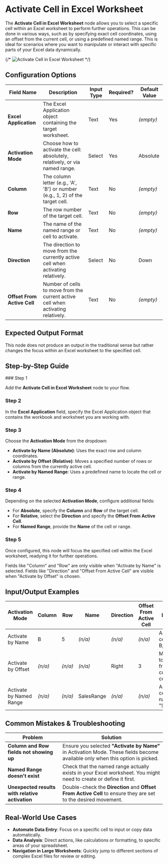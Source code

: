 
# Activate Cell in Excel Worksheet

The **Activate Cell in Excel Worksheet** node allows you to select a specific cell within an Excel worksheet to perform further operations. This can be done in various ways, such as by specifying exact cell coordinates, using an offset from the current cell, or using a predefined named range. This is ideal for scenarios where you want to manipulate or interact with specific parts of your Excel data dynamically.

{/* ![Activate Cell in Excel Worksheet](./activate-cell-in-excel-worksheet.png) */}

## Configuration Options

| Field Name                  | Description                                                                      | Input Type | Required? | Default Value |
| --------------------------- | -------------------------------------------------------------------------------- | ---------- | --------- | ------------- |
| **Excel Application**       | The Excel Application object containing the target worksheet.                    | Text       | Yes       | _(empty)_     |
| **Activation Mode**         | Choose how to activate the cell: absolutely, relatively, or via named range.     | Select     | Yes       | Absolute      |
| **Column**                  | The column letter (e.g., 'A', 'B') or number (e.g., 1, 2) of the target cell.    | Text       | No        | _(empty)_     |
| **Row**                     | The row number of the target cell.                                               | Text       | No        | _(empty)_     |
| **Name**                    | The name of the named range or cell to activate.                                 | Text       | No        | _(empty)_     |
| **Direction**               | The direction to move from the currently active cell when activating relatively. | Select     | No        | Down          |
| **Offset From Active Cell** | Number of cells to move from the current active cell when activating relatively. | Text       | No        | _(empty)_     |

## Expected Output Format

This node does not produce an output in the traditional sense but rather changes the focus within an Excel worksheet to the specified cell.

## Step-by-Step Guide

<Steps>
### Step 1

Add the **Activate Cell in Excel Worksheet** node to your flow.

### Step 2

In the **Excel Application** field, specify the Excel Application object that contains the workbook and worksheet you are working with.

### Step 3

Choose the **Activation Mode** from the dropdown:

- **Activate by Name (Absolute)**: Uses the exact row and column coordinates.
- **Activate by Offset (Relative)**: Moves a specified number of rows or columns from the currently active cell.
- **Activate by Named Range**: Uses a predefined name to locate the cell or range.

### Step 4

Depending on the selected **Activation Mode**, configure additional fields:

- For **Absolute**, specify the **Column** and **Row** of the target cell.
- For **Relative**, select the **Direction** and specify the **Offset From Active Cell**.
- For **Named Range**, provide the **Name** of the cell or range.

### Step 5

Once configured, this node will focus the specified cell within the Excel worksheet, readying it for further operations.

</Steps>

<Callout type="info" title="Note">
  Fields like "Column" and "Row" are only visible when "Activate by Name" is
  selected. Fields like "Direction" and "Offset From Active Cell" are visible
  when "Activate by Offset" is chosen.
</Callout>

## Input/Output Examples

| Activation Mode         | Column  | Row     | Name       | Direction | Offset From Active Cell | Description                                              |
| ----------------------- | ------- | ------- | ---------- | --------- | ----------------------- | -------------------------------------------------------- |
| Activate by Name        | B       | 5       | _(n/a)_    | _(n/a)_   | _(n/a)_                 | Activates the cell at column B, row 5.                   |
| Activate by Offset      | _(n/a)_ | _(n/a)_ | _(n/a)_    | Right     | 3                       | Moves 3 cells to the right from the current active cell. |
| Activate by Named Range | _(n/a)_ | _(n/a)_ | SalesRange | _(n/a)_   | _(n/a)_                 | Activates the cell or range named "SalesRange".          |

## Common Mistakes & Troubleshooting

| Problem                                         | Solution                                                                                                                      |
| ----------------------------------------------- | ----------------------------------------------------------------------------------------------------------------------------- |
| **Column and Row fields not showing up**        | Ensure you selected **"Activate by Name"** in Activation Mode. These fields become available only when this option is picked. |
| **Named Range doesn't exist**                   | Check that the named range actually exists in your Excel worksheet. You might need to create or define it first.              |
| **Unexpected results with relative activation** | Double-check the **Direction** and **Offset From Active Cell** to ensure they are set to the desired movement.                |

## Real-World Use Cases

- **Automate Data Entry**: Focus on a specific cell to input or copy data automatically.
- **Data Analysis**: Direct actions, like calculations or formatting, to specific areas of your spreadsheet.
- **Navigation in Large Worksheets**: Quickly jump to different sections of complex Excel files for review or editing.
